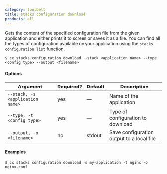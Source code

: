 ```yaml
---
category: toolbelt
title: stacks configuration download
products: all
---
```


Gets the content of the specified configuration file from the given application and either prints it to screen or saves it as a file. You can find all the types of configuration available on your application using the `stacks configuration list` function.

```shell
$ cx stacks configuration download --stack <application name> --type <config type> --output <filename>
```

#### Options

| Argument | Required? | Default | Description |
|  ---  |  ---  |  ---  |  ---  |
| `--stack, -s <application name>` | yes | — | Name of the application |
| `--type, -t <config type>` | yes | — | Type of configuration to download |
| `--output, -o <filename>` | no | stdout | Save configuration output to a local file |

#### Examples

```shell
$ cx stacks configuration download -s my-application -t nginx -o nginx.conf
```
